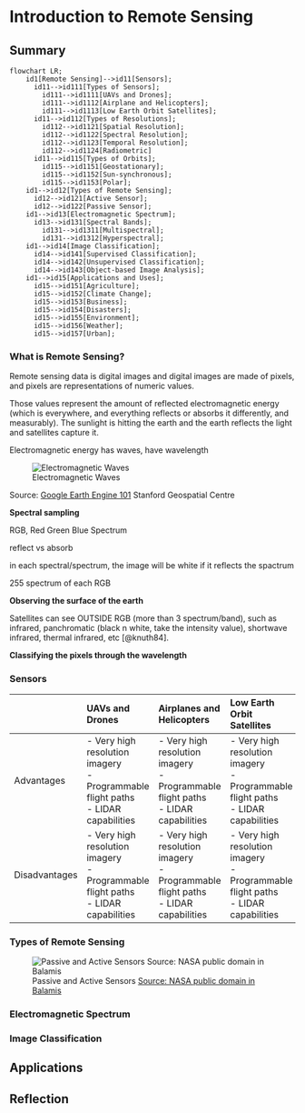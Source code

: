# Introduction to Remote Sensing

## Summary

```mermaid
flowchart LR;
    id1[Remote Sensing]-->id11[Sensors];
      id11-->id111[Types of Sensors];
        id111-->id1111[UAVs and Drones];
        id111-->id1112[Airplane and Helicopters];
        id111-->id1113[Low Earth Orbit Satellites];
      id11-->id112[Types of Resolutions];
        id112-->id1121[Spatial Resolution];
        id112-->id1122[Spectral Resolution];
        id112-->id1123[Temporal Resolution];
        id112-->id1124[Radiometric]
      id11-->id115[Types of Orbits];
        id115-->id1151[Geostationary];
        id115-->id1152[Sun-synchronous];
        id115-->id1153[Polar];
    id1-->id12[Types of Remote Sensing];
      id12-->id121[Active Sensor];
      id12-->id122[Passive Sensor];
    id1-->id13[Electromagnetic Spectrum];
      id13-->id131[Spectral Bands];
        id131-->id1311[Multispectral];
        id131-->id1312[Hyperspectral];
    id1-->id14[Image Classification];
      id14-->id141[Supervised Classification];
      id14-->id142[Unsupervised Classification];
      id14-->id143[Object-based Image Analysis];
    id1-->id15[Applications and Uses];
      id15-->id151[Agriculture];
      id15-->id152[Climate Change];
      id15-->id153[Business];
      id15-->id154[Disasters];
      id15-->id155[Environment];
      id15-->id156[Weather];
      id15-->id157[Urban];
```

### What is Remote Sensing?

Remote sensing data is digital images and digital images are made of pixels, and pixels are representations of numeric values.

Those values represent the amount of reflected electromagnetic energy (which is everywhere, and everything reflects or absorbs it differently, and measurably). The sunlight is hitting the earth and the earth reflects the light and satellites capture it.

Electromagnetic energy has waves, have wavelength

![Electromagnetic Waves](img/fig1.png)

Source: [Google Earth Engine 101](https://storymaps.arcgis.com/stories/cdfc91d050634a5294ac897acc959d55) Stanford Geospatial Centre

**Spectral sampling**

RGB, Red Green Blue Spectrum

reflect vs absorb

in each spectral/spectrum, the image will be white if it reflects the spactrum

255 spectrum of each RGB

**Observing the surface of the earth**

Satellites can see OUTSIDE RGB (more than 3 spectrum/band), such as infrared, panchromatic (black n white, take the intensity value), shortwave infrared, thermal infrared, etc [@knuth84].

**Classifying the pixels through the wavelength**

### Sensors

|               | UAVs and Drones                                                                          | Airplanes and Helicopters                                                                | Low Earth Orbit Satellites                                                               |
|------------------|:-----------------|:-----------------|:-----------------|
| Advantages    | \- Very high resolution imagery<br/>- Programmable flight paths<br/>- LIDAR capabilities | \- Very high resolution imagery<br/>- Programmable flight paths<br/>- LIDAR capabilities | \- Very high resolution imagery<br/>- Programmable flight paths<br/>- LIDAR capabilities |
| Disadvantages | \- Very high resolution imagery<br/>- Programmable flight paths<br/>- LIDAR capabilities | \- Very high resolution imagery<br/>- Programmable flight paths<br/>- LIDAR capabilities | \- Very high resolution imagery<br/>- Programmable flight paths<br/>- LIDAR capabilities |

### Types of Remote Sensing

![Passive and Active Sensors [Source: NASA public domain in Balamis](https://www.balamis.com/technology/)](https://www.balamis.com/wp-content/uploads/2018/10/passive_active_anim.gif)

### Electromagnetic Spectrum

### Image Classification

## Applications



## Reflection
